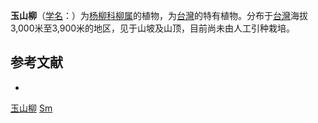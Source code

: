 {{Speciesbox
| name = 玉山柳
| status = 
| status_system = 
| image =
| genus = Salix
| species = morrisonicola
| authority = Kimura
}}

'''玉山柳'''（[[学名|学名]]：{{lang|la|''Salix morrisonicola''}}）为[[杨柳科|杨柳科]][[柳属|柳属]]的植物，为[[台灣|台灣]]的特有植物。分布于[[台灣|台灣]]海拔3,000米至3,900米的地区，见于山坡及山顶，目前尚未由人工引种栽培。

== 参考文献 ==
<div class="references-small">
* {{cite web| url =http://www.bioinfo.cn/db05/KmzwSpecies.php?action=view&id=20521| title =玉山柳| work =《中国高等植物数据库全库》| publisher =中国科学院微生物研究所| author =昆明植物研究所| accessdate =2009-02-25| archive-date =2018-06-28| archive-url =https://web.archive.org/web/20180628204035/http://www.bioinfo.cn/db05/KmzwSpecies.php?action=view| dead-url =yes}}
</div>
{{Taxonbar|from=Q15230911}}

[[Category:柳属|玉山柳]]
[[Category:臺灣特有植物|Sm]]


{{植物小作品}}
